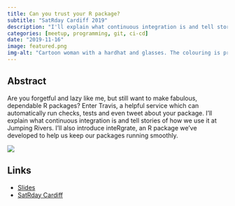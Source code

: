 ```yaml
---
title: Can you trust your R package?
subtitle: "SatRday Cardiff 2019"
description: "I'll explain what continuous integration is and tell stories of how we use it at Jumping Rivers."
categories: [meetup, programming, git, ci-cd]
date: "2019-11-16"
image: featured.png
img-alt: "Cartoon woman with a hardhat and glasses. The colouring is pride rainbow."
---
```


## Abstract

Are you forgetful and lazy like me, but still want to make fabulous, dependable R packages? Enter Travis, a helpful service which can automatically run checks, tests and even tweet about your package. I'll explain what continuous integration is and tell stories of how we use it at Jumping Rivers. I'll also introduce inteRgrate, an R package we've developed to help us keep our packages running smoothly.

![](featured.png){fig-alt="Cartoon woman with a hardhat and glasses. The colouring is pride rainbow."}

## Links

-   [Slides](https://statsrhian.github.io/talks/2019-11-16-trust-your-pkg/2019-11-16-trust-your-pkg.html#1)
-   [SatRday Cardiff](https://cardiff2019.satrdays.org/)
